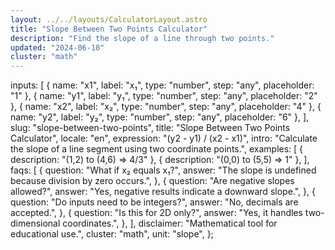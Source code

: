 ```yaml
---
layout: ../../layouts/CalculatorLayout.astro
title: "Slope Between Two Points Calculator"
description: "Find the slope of a line through two points."
updated: "2024-06-10"
cluster: "math"
---
```



  inputs: [
    { name: "x1", label: "x₁", type: "number", step: "any", placeholder: "1" },
    { name: "y1", label: "y₁", type: "number", step: "any", placeholder: "2" },
    { name: "x2", label: "x₂", type: "number", step: "any", placeholder: "4" },
    { name: "y2", label: "y₂", type: "number", step: "any", placeholder: "6" },
  ],
  slug: "slope-between-two-points",
  title: "Slope Between Two Points Calculator",
  locale: "en",
  expression: "(y2 - y1) / (x2 - x1)",
  intro: "Calculate the slope of a line segment using two coordinate points.",
  examples: [
    { description: "(1,2) to (4,6) ⇒ 4/3" },
    { description: "(0,0) to (5,5) ⇒ 1" },
  ],
  faqs: [
    {
      question: "What if x₂ equals x₁?",
      answer: "The slope is undefined because division by zero occurs.",
    },
    {
      question: "Are negative slopes allowed?",
      answer: "Yes, negative results indicate a downward slope.",
    },
    {
      question: "Do inputs need to be integers?",
      answer: "No, decimals are accepted.",
    },
    {
      question: "Is this for 2D only?",
      answer: "Yes, it handles two-dimensional coordinates.",
    },
  ],
  disclaimer: "Mathematical tool for educational use.",
  cluster: "math",
  unit: "slope",
};

<Calculator schema={schema} />

